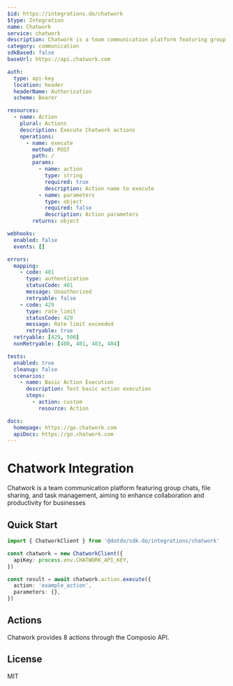 ```yaml
---
$id: https://integrations.do/chatwork
$type: Integration
name: Chatwork
service: chatwork
description: Chatwork is a team communication platform featuring group chats, file sharing, and task management, aiming to enhance collaboration and productivity for businesses
category: communication
sdkBased: false
baseUrl: https://api.chatwork.com

auth:
  type: api-key
  location: header
  headerName: Authorization
  scheme: Bearer

resources:
  - name: Action
    plural: Actions
    description: Execute Chatwork actions
    operations:
      - name: execute
        method: POST
        path: /
        params:
          - name: action
            type: string
            required: true
            description: Action name to execute
          - name: parameters
            type: object
            required: false
            description: Action parameters
        returns: object

webhooks:
  enabled: false
  events: []

errors:
  mapping:
    - code: 401
      type: authentication
      statusCode: 401
      message: Unauthorized
      retryable: false
    - code: 429
      type: rate_limit
      statusCode: 429
      message: Rate limit exceeded
      retryable: true
  retryable: [429, 500]
  nonRetryable: [400, 401, 403, 404]

tests:
  enabled: true
  cleanup: false
  scenarios:
    - name: Basic Action Execution
      description: Test basic action execution
      steps:
        - action: custom
          resource: Action

docs:
  homepage: https://go.chatwork.com
  apiDocs: https://go.chatwork.com
---
```


# Chatwork Integration

Chatwork is a team communication platform featuring group chats, file sharing, and task management, aiming to enhance collaboration and productivity for businesses

## Quick Start

```typescript
import { ChatworkClient } from '@dotdo/sdk.do/integrations/chatwork'

const chatwork = new ChatworkClient({
  apiKey: process.env.CHATWORK_API_KEY,
})

const result = await chatwork.action.execute({
  action: 'example_action',
  parameters: {},
})
```

## Actions

Chatwork provides 8 actions through the Composio API.

## License

MIT
